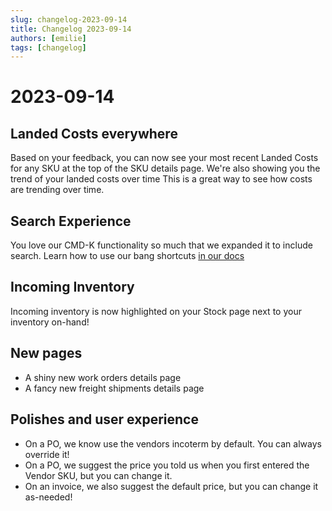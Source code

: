 ```yaml
---
slug: changelog-2023-09-14
title: Changelog 2023-09-14
authors: [emilie]
tags: [changelog]
---
```

# 2023-09-14

## Landed Costs everywhere
Based on your feedback, you can now see your most recent Landed Costs for any SKU at the top of the SKU details page.
We're also showing you the trend of your landed costs over time
This is a great way to see how costs are trending over time. 

## Search Experience
You love our CMD-K functionality so much that we expanded it to include search. 
Learn how to use our bang shortcuts [in our docs](/command-palette/#search)

## Incoming Inventory
Incoming inventory is now highlighted on your Stock page next to your inventory on-hand!

## New pages
* A shiny new work orders details page
* A fancy new freight shipments details page

## Polishes and user experience
* On a PO, we know use the vendors incoterm by default. You can always override it!
* On a PO, we suggest the price you told us when you first entered the Vendor SKU, but you can change it. 
* On an invoice, we also suggest the default price, but you can change it as-needed!
